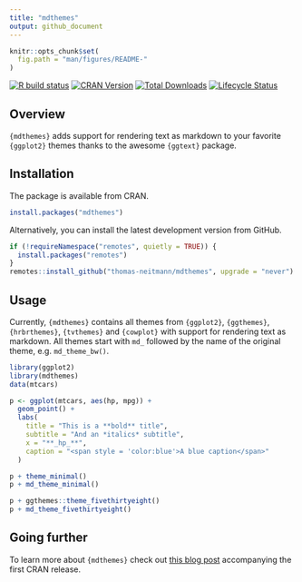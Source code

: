 ```yaml
---
title: "mdthemes"
output: github_document
---
```


```r
knitr::opts_chunk$set(
  fig.path = "man/figures/README-"
)
```

[![R build status](https://github.com/thomas-neitmann/mdthemes/workflows/R-CMD-check/badge.svg)](https://github.com/thomas-neitmann/mdthemes/actions)
[![CRAN Version](https://www.r-pkg.org/badges/version/mdthemes?color=green)](https://cran.r-project.org/package=mdthemes)
[![Total Downloads](http://cranlogs.r-pkg.org/badges/grand-total/mdthemes?color=green)](https://cran.r-project.org/package=mdthemes)
[![Lifecycle Status](https://img.shields.io/badge/lifecycle-experimental-orange.svg)](https://lifecycle.r-lib.org/articles/stages.html)


## Overview

`{mdthemes}` adds support for rendering text as markdown to your favorite `{ggplot2}` themes thanks to the awesome `{ggtext}` package.


## Installation

The package is available from CRAN.

```r
install.packages("mdthemes")
```

Alternatively, you can install the latest development version from GitHub.

```r
if (!requireNamespace("remotes", quietly = TRUE)) {
  install.packages("remotes")
}
remotes::install_github("thomas-neitmann/mdthemes", upgrade = "never")
```


## Usage

Currently, `{mdthemes}` contains all themes from `{ggplot2}`, `{ggthemes}`, `{hrbrthemes}`, `{tvthemes}` and `{cowplot}` with support for rendering text as markdown. All themes start with `md_` followed by the name of the original theme, e.g. `md_theme_bw()`.

```r
library(ggplot2)
library(mdthemes)
data(mtcars)

p <- ggplot(mtcars, aes(hp, mpg)) +
  geom_point() +
  labs(
    title = "This is a **bold** title",
    subtitle = "And an *italics* subtitle",
    x = "**_hp_**",
    caption = "<span style = 'color:blue'>A blue caption</span>"
  )

p + theme_minimal()
p + md_theme_minimal()
```

```r
p + ggthemes::theme_fivethirtyeight()
p + md_theme_fivethirtyeight()
```


## Going further

To learn more about `{mdthemes}` check out [this blog post](https://thomasadventure.blog/posts/mdthemes-is-on-cran-markdown-powered-themes-for-ggplot2/) accompanying the first CRAN release.
